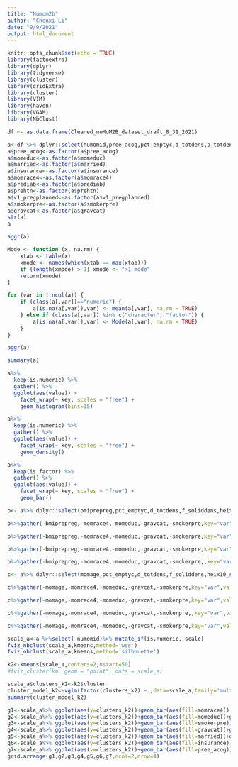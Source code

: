 ```yaml
---
title: "Numom2b"
author: "Chenxi Li"
date: "9/9/2021"
output: html_document
---
```


```r
knitr::opts_chunk$set(echo = TRUE)
library(factoextra)
library(dplyr)
library(tidyverse)
library(cluster)
library(gridExtra)
library(cluster)
library(VIM)
library(haven)
library(VGAM)
library(NbClust)
```


```r
df <- as.data.frame(Cleaned_nuMoM2B_dataset_draft_8_31_2021)

a<-df %>% dplyr::select(numomid,pree_acog,pct_emptyc,d_totdens,p_totdens,f_totdens,p_seaplantdens,sodium_dens,g_nwhldens,g_whldens,v_totdens,f_soliddens,v_beangrendens,fatratio,heix10_sodium,momeduc,married,insurance,momrace4,prediab,prehtn,gravcat,v1_pregplanned,smokerpre,momage,bmiprepreg,dt_kcal)
a$pree_acog<-as.factor(a$pree_acog)
a$momeduc<-as.factor(a$momeduc)
a$married<-as.factor(a$married)
a$insurance<-as.factor(a$insurance)
a$momrace4<-as.factor(a$momrace4)
a$prediab<-as.factor(a$prediab)
a$prehtn<-as.factor(a$prehtn)
a$v1_pregplanned<-as.factor(a$v1_pregplanned)
a$smokerpre<-as.factor(a$smokerpre)
a$gravcat<-as.factor(a$gravcat)
str(a)
a

```

```r
aggr(a)
```

```r
Mode <- function (x, na.rm) {
    xtab <- table(x)
    xmode <- names(which(xtab == max(xtab)))
    if (length(xmode) > 1) xmode <- ">1 mode"
    return(xmode)
}

for (var in 1:ncol(a)) {
    if (class(a[,var])=="numeric") {
        a[is.na(a[,var]),var] <- mean(a[,var], na.rm = TRUE)
    } else if (class(a[,var]) %in% c("character", "factor")) {
        a[is.na(a[,var]),var] <- Mode(a[,var], na.rm = TRUE)
    }
}

aggr(a)
```
```r
summary(a)
```



```r
a%>%
  keep(is.numeric) %>% 
  gather() %>% 
  ggplot(aes(value)) +
    facet_wrap(~ key, scales = "free") +
    geom_histogram(bins=15)

a%>%
  keep(is.numeric) %>% 
  gather() %>% 
  ggplot(aes(value)) +
    facet_wrap(~ key, scales = "free") +
    geom_density()

a%>%
  keep(is.factor) %>% 
  gather() %>% 
  ggplot(aes(value)) +
    facet_wrap(~ key, scales = "free") +
    geom_bar()


```

```r


b<- a%>% dplyr::select(bmiprepreg,pct_emptyc,d_totdens,f_soliddens,heix10_sodium,fatratio,dt_kcal,momrace4,momeduc,gravcat,smokerpre)

b%>%gather(-bmiprepreg,-momrace4,-momeduc,-gravcat,-smokerpre,key="var",value="value")%>% ggplot(aes(x = bmiprepreg, y = value,color=momrace4)) + geom_point(alpha=0.15) + geom_smooth() + facet_wrap(~ var,scales="free")+theme_bw()+ggtitle('BMI and dietary varables scatter plots grouped by mom race')

b%>%gather(-bmiprepreg,-momrace4,-momeduc,-gravcat,-smokerpre,key="var",value="value")%>% ggplot(aes(x = bmiprepreg, y = value,color=momeduc)) + geom_point(alpha=0.15) + geom_smooth() + facet_wrap(~ var,scales="free")+theme_bw()+ggtitle('BMI and dietary varables scatter plots grouped by mom education')

b%>%gather(-bmiprepreg,-momrace4,-momeduc,-gravcat,-smokerpre,key="var",value="value")%>% ggplot(aes(x = bmiprepreg, y = value,color=gravcat)) + geom_point(alpha=0.15) + geom_smooth() + facet_wrap(~ var,scales="free")+theme_bw()+ggtitle('BMI and dietary varables scatter plots grouped by mom gravidity')

b%>%gather(-bmiprepreg,-momrace4,-momeduc,-gravcat,-smokerpre,,key="var",value="value")%>% ggplot(aes(x = bmiprepreg, y = value,color=smokerpre)) + geom_point(alpha=0.15) + geom_smooth() + facet_wrap(~ var,scales="free")+theme_bw()+ggtitle('BMI and dietary varables scatter plots grouped by mom smoking status')


```

```r


c<- a%>% dplyr::select(momage,pct_emptyc,d_totdens,f_soliddens,heix10_sodium,fatratio,dt_kcal,momrace4,momeduc,gravcat,smokerpre)

c%>%gather(-momage,-momrace4,-momeduc,-gravcat,-smokerpre,key="var",value="value")%>% ggplot(aes(x = momage, y = value,color=momrace4)) + geom_point(alpha=0.15) + geom_smooth() + facet_wrap(~ var,scales="free")+theme_bw()+ggtitle('Age and dietary varables scatter plots grouped by mom race')

c%>%gather(-momage,-momrace4,-momeduc,-gravcat,-smokerpre,key="var",value="value")%>% ggplot(aes(x = momage, y = value,color=momeduc)) + geom_point(alpha=0.15) + geom_smooth() + facet_wrap(~ var,scales="free")+theme_bw()+ggtitle('Age and dietary varables scatter plots grouped by mom education')

c%>%gather(-momage,-momrace4,-momeduc,-gravcat,-smokerpre,,key="var",value="value")%>% ggplot(aes(x = momage, y = value,color=gravcat)) + geom_point(alpha=0.15) + geom_smooth() + facet_wrap(~ var,scales="free")+theme_bw()+ggtitle('Age and dietary varables scatter plots grouped by gravidity')

c%>%gather(-momage,-momrace4,-momeduc,-gravcat,-smokerpre,key="var",value="value")%>% ggplot(aes(x = momage, y = value,color=smokerpre)) + geom_point(alpha=0.15) + geom_smooth() + facet_wrap(~ var,scales="free")+theme_bw()+ggtitle('Age and dietary varables scatter plots grouped by mom smoking status')


```

```r
scale_a<-a %>%select(-numomid)%>% mutate_if(is.numeric, scale)
fviz_nbclust(scale_a,kmeans,method='wss')
fviz_nbclust(scale_a,kmeans,method='silhouette')

```

```r
k2<-kmeans(scale_a,centers=2,nstart=50)
#fviz_cluster(km, geom = "point", data = scale_a) 
```

```r
scale_a$clusters_k2<-k2$cluster
cluster_model_k2<-vglm(factor(clusters_k2) ~.,data=scale_a,family='multinomial')
summary(cluster_model_k2)
```


```r

g1<-scale_a%>% ggplot(aes(y=clusters_k2))+geom_bar(aes(fill=momrace4))+ggtitle("Cluster groups by mom race")
g2<-scale_a%>% ggplot(aes(y=clusters_k2))+geom_bar(aes(fill=momeduc))+ggtitle("Cluster groups by mom education")
g3<-scale_a%>% ggplot(aes(y=clusters_k2))+geom_bar(aes(fill=smokerpre))+ggtitle("Cluster groups by smoking status")
g4<-scale_a%>% ggplot(aes(y=clusters_k2))+geom_bar(aes(fill=gravcat))+ggtitle("Cluster groups by gravidity")
g5<-scale_a%>% ggplot(aes(y=clusters_k2))+geom_bar(aes(fill=married))+ggtitle("Cluster groups by marriage status")
g6<-scale_a%>% ggplot(aes(y=clusters_k2))+geom_bar(aes(fill=insurance))+ggtitle("Cluster groups by insurance status")
g7<-scale_a%>% ggplot(aes(y=clusters_k2))+geom_bar(aes(fill=pree_acog))+ggtitle("Cluster groups by preeclampsia")
grid.arrange(g1,g2,g3,g4,g5,g6,g7,ncol=2,nrow=4)

```


```r

```

